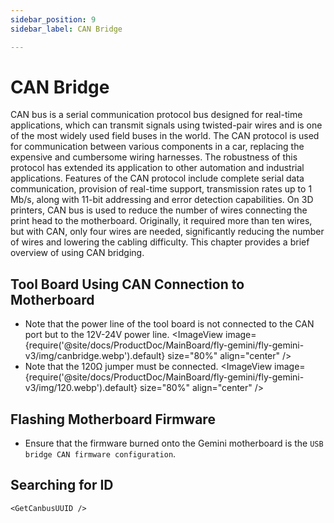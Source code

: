 ```yaml
---
sidebar_position: 9
sidebar_label: CAN Bridge

---
```






# CAN Bridge

CAN bus is a serial communication protocol bus designed for real-time applications, which can transmit signals using twisted-pair wires and is one of the most widely used field buses in the world. The CAN protocol is used for communication between various components in a car, replacing the expensive and cumbersome wiring harnesses. The robustness of this protocol has extended its application to other automation and industrial applications. Features of the CAN protocol include complete serial data communication, provision of real-time support, transmission rates up to 1 Mb/s, along with 11-bit addressing and error detection capabilities.
On 3D printers, CAN bus is used to reduce the number of wires connecting the print head to the motherboard. Originally, it required more than ten wires, but with CAN, only four wires are needed, significantly reducing the number of wires and lowering the cabling difficulty.
This chapter provides a brief overview of using CAN bridging.

## Tool Board Using CAN Connection to Motherboard

* Note that the power line of the tool board is not connected to the CAN port but to the 12V-24V power line.
    <ImageView image={require('@site/docs/ProductDoc/MainBoard/fly-gemini/fly-gemini-v3/img/canbridge.webp').default} size="80%" align="center" />
* Note that the 120Ω jumper must be connected.
    <ImageView image={require('@site/docs/ProductDoc/MainBoard/fly-gemini/fly-gemini-v3/img/120.webp').default} size="80%" align="center" />

## Flashing Motherboard Firmware

* Ensure that the firmware burned onto the Gemini motherboard is the `USB bridge CAN firmware configuration`.

## Searching for ID

    <GetCanbusUUID />